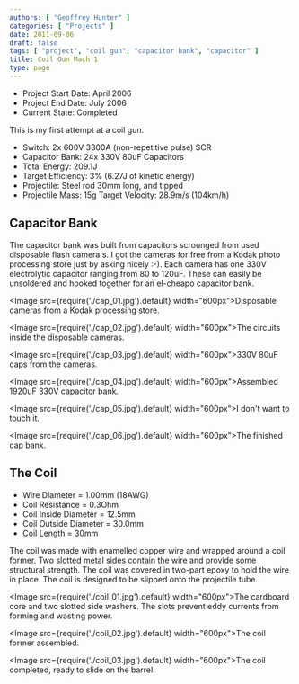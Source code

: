 ```yaml
---
authors: [ "Geoffrey Hunter" ]
categories: [ "Projects" ]
date: 2011-09-06
draft: false
tags: [ "project", "coil gun", "capacitor bank", "capacitor" ]
title: Coil Gun Mach 1
type: page
---
```


* Project Start Date: April 2006
* Project End Date: July 2006
* Current State: Completed

This is my first attempt at a coil gun.

* Switch: 2x 600V 3300A (non-repetitive pulse) SCR
* Capacitor Bank: 24x 330V 80uF Capacitors
* Total Energy: 209.1J
* Target Efficiency: 3% (6.27J of kinetic energy)
* Projectile: Steel rod 30mm long, and tipped
* Projectile Mass: 15g Target Velocity: 28.9m/s (104km/h)

## Capacitor Bank

The capacitor bank was built from capacitors scrounged from used disposable flash camera's. I got the cameras for free from a Kodak photo processing store just by asking nicely :-). Each camera has one 330V electrolytic capacitor ranging from 80 to 120uF. These can easily be unsoldered and hooked together for an el-cheapo capacitor bank. 

<Image src={require('./cap_01.jpg').default} width="600px">Disposable cameras from a Kodak processing store.</Image>

<Image src={require('./cap_02.jpg').default} width="600px">The circuits inside the disposable cameras.</Image>

<Image src={require('./cap_03.jpg').default} width="600px">330V 80uF caps from the cameras.</Image>

<Image src={require('./cap_04.jpg').default} width="600px">Assembled 1920uF 330V capacitor bank.</Image>

<Image src={require('./cap_05.jpg').default} width="600px">I don't want to touch it.</Image>

<Image src={require('./cap_06.jpg').default} width="600px">The finished cap bank.</Image>

## The Coil

* Wire Diameter = 1.00mm (18AWG)
* Coil Resistance = 0.3Ohm
* Coil Inside Diameter = 12.5mm
* Coil Outside Diameter = 30.0mm
* Coil Length = 30mm

The coil was made with enamelled copper wire and wrapped around a coil former. Two slotted metal sides contain the wire and provide some structural strength. The coil was covered in two-part epoxy to hold the wire in place. The coil is designed to be slipped onto the projectile tube.

<Image src={require('./coil_01.jpg').default} width="600px">The cardboard core and two slotted side washers. The slots prevent eddy currents from forming and wasting power.</Image>

<Image src={require('./coil_02.jpg').default} width="600px">The coil former assembled.</Image>

<Image src={require('./coil_03.jpg').default} width="600px">The coil completed, ready to slide on the barrel.</Image>
